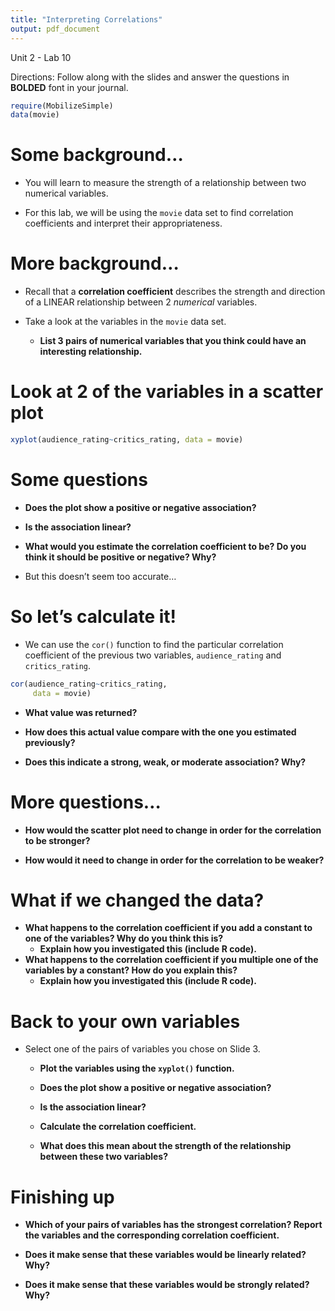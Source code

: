 ```yaml
---
title: "Interpreting Correlations"
output: pdf_document
---
```



Unit 2 - Lab 10  

Directions: Follow along with the slides and answer the questions in **BOLDED** font in your journal.
 
```r
require(MobilizeSimple)
data(movie)
```

Some background...
==============================
- You will learn to measure the strength of a relationship between two numerical variables.

- For this lab, we will be using the `movie` data set to find correlation coefficients and interpret their appropriateness.


More background...
===============================
- Recall that a **correlation coefficient** describes the strength and direction of a LINEAR relationship between 2 _numerical_ variables.

- Take a look at the variables in the `movie` data set.

  - **List 3 pairs of numerical variables that you think could have an interesting relationship.**


Look at 2 of the variables in a scatter plot
==============================
```r
xyplot(audience_rating~critics_rating, data = movie)
```


Some questions
==============================
- **Does the plot show a positive or negative association?**

- **Is the association linear?**

- **What would you estimate the correlation coefficient to be? Do you think it should be positive or negative? Why?**

- But this doesn't seem too accurate...


So let's calculate it!
==============================
- We can use the `cor()` function to find the particular correlation coefficient of the previous two variables, `audience_rating` and `critics_rating`.

```r
cor(audience_rating~critics_rating, 
     data = movie)
```

- **What value was returned?**

- **How does this actual value compare with the one you estimated previously?**

- **Does this indicate a strong, weak, or moderate association? Why?**


More questions...
===============================
- **How would the scatter plot need to change in order for the correlation to be stronger?**

- **How would it need to change in order for the correlation to be weaker?**


What if we changed the data?
===============================
- **What happens to the correlation coefficient if you add a constant to one of the variables? Why do you think this is?**
  - **Explain how you investigated this (include R code).**

- **What happens to the correlation coefficient if you multiple one of the variables by a constant?  How do you explain this?**
  - **Explain how you investigated this (include R code).**  


Back to your own variables
===============================
- Select one of the pairs of variables you chose on Slide 3.

  - **Plot the variables using the `xyplot()` function.**

  - **Does the plot show a positive or negative association?**

  - **Is the association linear?**

  - **Calculate the correlation coefficient.**
  
  - **What does this mean about the strength of the relationship between these two variables?**
  

Finishing up
==============================
- **Which of your pairs of variables has the strongest correlation? Report the variables and the corresponding correlation coefficient.**

- **Does it make sense that these variables would be linearly related? Why?**

- **Does it make sense that these variables would be strongly related? Why?**


